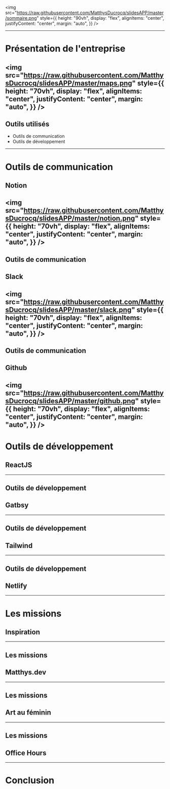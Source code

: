 

<img
  src="https://raw.githubusercontent.com/MatthysDucrocq/slidesAPP/master/sommaire.png"
  style={{
    height: "90vh",
    display: "flex",
    alignItems: "center",
    justifyContent: "center",
    margin: "auto",
  }}
/>

---

# Présentation de l'entreprise

<img
  src="https://raw.githubusercontent.com/MatthysDucrocq/slidesAPP/master/maps.png"
  style={{
    height: "70vh",
    display: "flex",
    alignItems: "center",
    justifyContent: "center",
    margin: "auto",
  }}
/>
---

## Outils utilisés

<ul><li>Outils de communication</li>

<li>Outils de développement</li></ul>

---

# Outils de communication

## Notion

<img
  src="https://raw.githubusercontent.com/MatthysDucrocq/slidesAPP/master/notion.png"
  style={{
    height: "70vh",
    display: "flex",
    alignItems: "center",
    justifyContent: "center",
    margin: "auto",
  }}
/>
---

## Outils de communication

## Slack

<img
  src="https://raw.githubusercontent.com/MatthysDucrocq/slidesAPP/master/slack.png"
  style={{
    height: "70vh",
    display: "flex",
    alignItems: "center",
    justifyContent: "center",
    margin: "auto",
  }}
/>
---

## Outils de communication

## Github

<img
  src="https://raw.githubusercontent.com/MatthysDucrocq/slidesAPP/master/github.png"
  style={{
    height: "70vh",
    display: "flex",
    alignItems: "center",
    justifyContent: "center",
    margin: "auto",
  }}
/>
---

# Outils de développement

## ReactJS

---

## Outils de développement

## Gatbsy

---

## Outils de développement

## Tailwind

---

## Outils de développement

## Netlify

---

# Les missions

## Inspiration

---

## Les missions

## Matthys.dev

---

## Les missions

## Art au féminin

---

## Les missions

## Office Hours

---

# Conclusion
